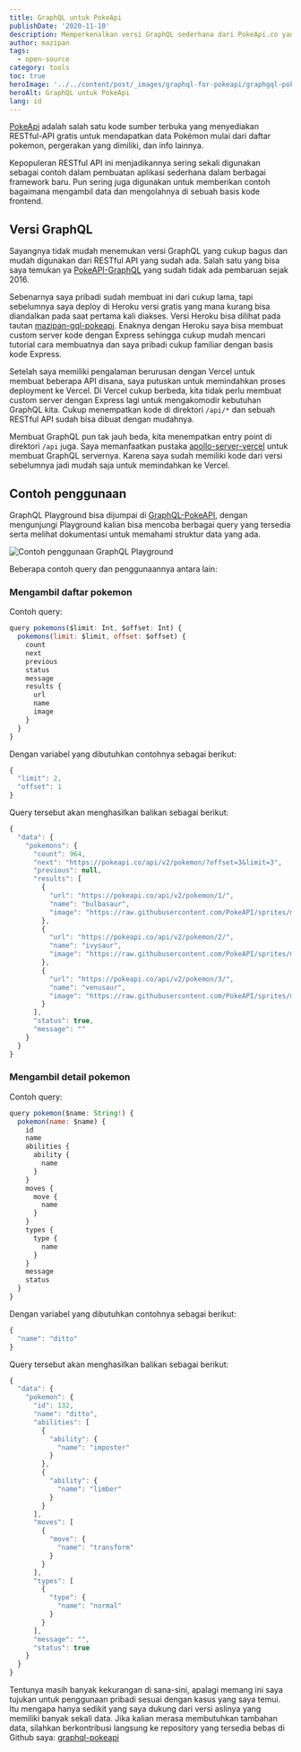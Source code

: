 ```yaml
---
title: GraphQL untuk PokeApi
publishDate: '2020-11-10'
description: Memperkenalkan versi GraphQL sederhana dari PokeApi.co yang di deploy ke Vercel
author: mazipan
tags:
  - open-source
category: tools
toc: true
heroImage: '../../content/post/_images/graphql-for-pokeapi/graphgql-pokeapi.png'
heroAlt: GraphQL untuk PokeApi
lang: id
---
```


[PokeApi](https://github.com/PokeAPI/pokeapi) adalah salah satu kode sumber terbuka yang menyediakan RESTful-API gratis untuk mendapatkan data Pokémon mulai dari daftar pokemon, pergerakan yang dimiliki, dan info lainnya.

Kepopuleran RESTful API ini menjadikannya sering sekali digunakan sebagai contoh dalam pembuatan aplikasi sederhana dalam berbagai framework baru. Pun sering juga digunakan untuk memberikan contoh bagaimana mengambil data dan mengolahnya di sebuah basis kode frontend.

## Versi GraphQL

Sayangnya tidak mudah menemukan versi GraphQL yang cukup bagus dan mudah digunakan dari RESTful API yang sudah ada.
Salah satu yang bisa saya temukan ya [PokeAPI-GraphQL](https://github.com/patrickshaughnessy/PokeAPI-GraphQL) yang sudah tidak ada pembaruan sejak 2016.

Sebenarnya saya pribadi sudah membuat ini dari cukup lama, tapi sebelumnya saya deploy di Heroku versi gratis yang mana kurang bisa diandalkan pada saat pertama kali diakses.
Versi Heroku bisa dilihat pada tautan [mazipan-gql-pokeapi](https://mazipan-gql-pokeapi.herokuapp.com/graphql).
Enaknya dengan Heroku saya bisa membuat custom server kode dengan Express sehingga cukup mudah mencari tutorial cara membuatnya dan saya pribadi cukup familiar dengan basis kode Express.

Setelah saya memiliki pengalaman berurusan dengan Vercel untuk membuat beberapa API disana, saya putuskan untuk memindahkan proses deployment ke Vercel.
Di Vercel cukup berbeda, kita tidak perlu membuat custom server dengan Express lagi untuk mengakomodir kebutuhan GraphQL kita.
Cukup menempatkan kode di direktori `/api/*` dan sebuah RESTful API sudah bisa dibuat dengan mudahnya.

Membuat GraphQL pun tak jauh beda, kita menempatkan entry point di direktori `/api` juga.
Saya memanfaatkan pustaka [apollo-server-vercel](https://github.com/Saeris/apollo-server-vercel) untuk membuat GraphQL servernya.
Karena saya sudah memiliki kode dari versi sebelumnya jadi mudah saja untuk memindahkan ke Vercel.

## Contoh penggunaan

GraphQL Playground bisa dijumpai di [GraphQL-PokeAPI](https://graphql-pokeapi.vercel.app/api/graphql), dengan mengunjungi Playground kalian bisa mencoba berbagai query yang tersedia serta melihat dokumentasi untuk memahami struktur data yang ada.

![Contoh penggunaan GraphQL Playground](../../content/post/_images/graphql-for-pokeapi/query-graphql-pokeapi.png)

Beberapa contoh query dan penggunaannya antara lain:

### Mengambil daftar pokemon

Contoh query:

```js title=sample.js
query pokemons($limit: Int, $offset: Int) {
  pokemons(limit: $limit, offset: $offset) {
    count
    next
    previous
    status
    message
    results {
      url
      name
      image
    }
  }
}
```

Dengan variabel yang dibutuhkan contohnya sebagai berikut:

```js title=sample.js
{
  "limit": 2,
  "offset": 1
}
```

Query tersebut akan menghasilkan balikan sebagai berikut:

```js  title=sample.js
{
  "data": {
    "pokemons": {
      "count": 964,
      "next": "https://pokeapi.co/api/v2/pokemon/?offset=3&limit=3",
      "previous": null,
      "results": [
        {
          "url": "https://pokeapi.co/api/v2/pokemon/1/",
          "name": "bulbasaur",
          "image": "https://raw.githubusercontent.com/PokeAPI/sprites/master/sprites/pokemon/1.png"
        },
        {
          "url": "https://pokeapi.co/api/v2/pokemon/2/",
          "name": "ivysaur",
          "image": "https://raw.githubusercontent.com/PokeAPI/sprites/master/sprites/pokemon/2.png"
        },
        {
          "url": "https://pokeapi.co/api/v2/pokemon/3/",
          "name": "venusaur",
          "image": "https://raw.githubusercontent.com/PokeAPI/sprites/master/sprites/pokemon/3.png"
        }
      ],
      "status": true,
      "message": ""
    }
  }
}
```

### Mengambil detail pokemon

Contoh query:

```js  title=sample.js
query pokemon($name: String!) {
  pokemon(name: $name) {
    id
    name
    abilities {
      ability {
        name
      }
    }
    moves {
      move {
        name
      }
    }
    types {
      type {
        name
      }
    }
    message
    status
  }
}
```

Dengan variabel yang dibutuhkan contohnya sebagai berikut:

```js  title=sample.js
{
  "name": "ditto"
}
```

Query tersebut akan menghasilkan balikan sebagai berikut:

```js  title=sample.js
{
  "data": {
    "pokemon": {
      "id": 132,
      "name": "ditto",
      "abilities": [
        {
          "ability": {
            "name": "imposter"
          }
        },
        {
          "ability": {
            "name": "limber"
          }
        }
      ],
      "moves": [
        {
          "move": {
            "name": "transform"
          }
        }
      ],
      "types": [
        {
          "type": {
            "name": "normal"
          }
        }
      ],
      "message": "",
      "status": true
    }
  }
}
```

Tentunya masih banyak kekurangan di sana-sini, apalagi memang ini saya tujukan untuk penggunaan pribadi sesuai dengan kasus yang saya temui.
Itu mengapa hanya sedikit yang saya dukung dari versi aslinya yang memiliki banyak sekali data.
Jika kalian merasa membutuhkan tambahan data, silahkan berkontribusi langsung ke repository yang tersedia bebas di Github saya: [graphql-pokeapi](https://github.com/mazipan/graphql-pokeapi)
